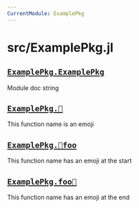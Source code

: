 ```yaml
---
CurrentModule: ExamplePkg
---
```


# src/ExamplePkg.jl
## [`` ExamplePkg.ExamplePkg ``](/docstrings/examplepkg.examplepkg-2bf24ae9d0d163b6.qmd) {#examplepkg.examplepkg-2bf24ae9d0d163b6}
:::{.callout-note appearance="minimal"}
Module doc string

:::

## [`` ExamplePkg.🧇 ``](/docstrings/examplepkg.-----76208ef0cc47da45.qmd) {#examplepkg.-----76208ef0cc47da45}
:::{.callout-note appearance="minimal"}
This function name is an emoji

:::

## [`` ExamplePkg.🧇foo ``](/docstrings/examplepkg.----foo-0a256522fc4fef1b.qmd) {#examplepkg.----foo-0a256522fc4fef1b}
:::{.callout-note appearance="minimal"}
This function name has an emoji at the start

:::

## [`` ExamplePkg.foo🧇 ``](/docstrings/examplepkg.foo-----7ad542a3f033bf36.qmd) {#examplepkg.foo-----7ad542a3f033bf36}
:::{.callout-note appearance="minimal"}
This function name has an emoji at the end

:::

